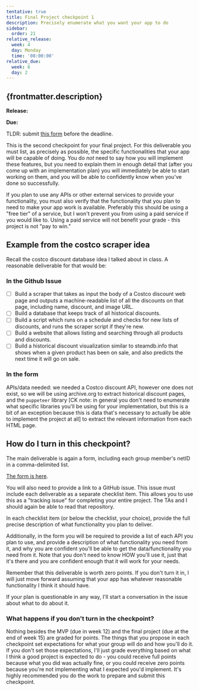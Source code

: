 ```yaml
---
tentative: true
title: Final Project checkpoint 1
description: Precisely enumerate what you want your app to do
sidebar:
  order: 21
relative_release:
  week: 4
  day: Monday
  time: '08:00:00'
relative_due:
  week: 6
  day: 2
---
```



## {frontmatter.description}

**Release:** <DueDate relativeDate={frontmatter.relative_release}  />

**Due:** <DueDate relativeDate={frontmatter.relative_due} />

TLDR: submit [this form](https://forms.gle/FySzRBae1QJhUCs97) before the deadline.


This is the second checkpoint for your final project. For this deliverable you
must list, as precisely as possible, the specific functionalities that your app
will be capable of doing. You do *not* need to say how you will implement these
features, but you need to explain them in enough detail that (after you come up
with an implementation plan) you will immediately be able to start working on
them, and you will be able to confidently know when you've done so successfully.

If you plan to use any APIs or other external services to provide your
functionality, you must also verify that the functionality that you plan to need
to make your app work is available. Preferably this should be using a "free
tier" of a service, but I won't prevent you from using a paid service if you
would like to. Using a paid service will not benefit your grade - this project
is not "pay to win."

## Example from the costco scraper idea

Recall the costco discount database idea I talked about in class. A reasonable deliverable for that would be:

### In the Github Issue

- [ ] Build a scraper that takes as input the body of a Costco discount web page
  and outputs a machine-readable list of all the discounts on that page, including name, discount, and image URL.
- [ ] Build a database that keeps track of all historical discounts.
- [ ] Build a script which runs on a schedule and checks for new lists of discounts, and runs the scraper script if they're new.
- [ ] Build a website that allows listing and searching through all products and discounts.
- [ ] Build a historical discount visualization similar to steamdb.info that shows when a given product has been on sale, and also predicts the next time it will go on sale.

### In the form

APIs/data needed: we needed a Costco discount API, however one does not exist, so we
will be using archive.org to extract historical discount pages, and the
`puppeteer` library \[CK note: in general you don't need to enumerate what
specific libraries you'll be using for your implementation, but this is a bit of
an exception because this is data that's necessary to actually be able to
implement the project at all\] to extract the relevant information from each
HTML page.

## How do I turn in this checkpoint?

The main deliverable is again a form, including each group member's netID in a
comma-delimited list.

[The form is here](https://forms.gle/FySzRBae1QJhUCs97).

You will also need to provide a link to a GitHub issue. This issue must include
each deliverable as a separate checklist item. This allows you to use this as a
"tracking issue" for completing your entire project. The TAs and I should again
be able to read that repository.

In each checklist item (or below the checklist, your choice), provide the full
precise description of what functionality you plan to deliver.

Additionally, in the form you will be required to provide a list of each API you
plan to use, and provide a description of what functionality you need from it,
and why you are confident you'll be able to get the data/functionality you need
from it. Note that you don't need to know HOW you'll use it, just that it's
there and you are confident enough that it will work for your needs.

Remember that this deliverable is worth zero points. If you don't turn it in, I
will just move forward assuming that your app has whatever reasonable
functionality I think it should have.

If your plan is questionable in any way, I'll start a conversation in the issue
about what to do about it.


### What happens if you don't turn in the checkpoint?

Nothing besides the MVP (due in week 12) and the final project (due at the end
of week 15) are graded for points. The things that you propose in each
checkpoint set expectations for what your group will do and how you'll do it. If
you don't set those expectations, I'll just grade everything based on what I
think a good project is expected to do - you could receive full points because
what you did was actually fine, or you could receive zero points because you're
not implementing what I expected you'd implement. It's highly recommended you do
the work to prepare and submit this checkpoint.